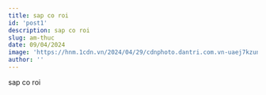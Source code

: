 ---
title: sap co roi
id: 'post1'
description: sap co roi
slug: am-thuc
date: 09/04/2024
image: 'https://hnm.1cdn.vn/2024/04/29/cdnphoto.dantri.com.vn-uaej7kzunpvmuh6uc5madjuw-k0-2024-04-29-_bien-sam-sonthanh-hoa1-edited-1714386781566.jpeg'
author: ''
---

sap co roi
